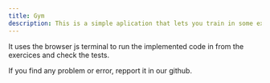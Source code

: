 ```yaml
---
title: Gym
description: This is a simple aplication that lets you train in some excercices for javascript
---
```


It uses the browser js terminal to run the implemented code in from the exercices and check the tests.

If you find any problem or error, repport it in our github. 

